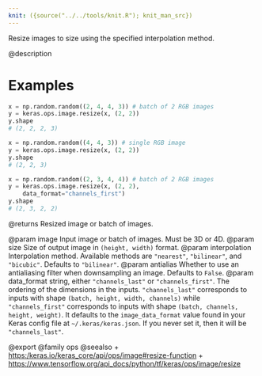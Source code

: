 ```yaml
---
knit: ({source("../../tools/knit.R"); knit_man_src})
---
```

Resize images to size using the specified interpolation method.

@description

# Examples
```python
x = np.random.random((2, 4, 4, 3)) # batch of 2 RGB images
y = keras.ops.image.resize(x, (2, 2))
y.shape
# (2, 2, 2, 3)
```

```python
x = np.random.random((4, 4, 3)) # single RGB image
y = keras.ops.image.resize(x, (2, 2))
y.shape
# (2, 2, 3)
```

```python
x = np.random.random((2, 3, 4, 4)) # batch of 2 RGB images
y = keras.ops.image.resize(x, (2, 2),
    data_format="channels_first")
y.shape
# (2, 3, 2, 2)
```

@returns
Resized image or batch of images.

@param image Input image or batch of images. Must be 3D or 4D.
@param size Size of output image in `(height, width)` format.
@param interpolation Interpolation method. Available methods are `"nearest"`,
    `"bilinear"`, and `"bicubic"`. Defaults to `"bilinear"`.
@param antialias Whether to use an antialiasing filter when downsampling an
    image. Defaults to `False`.
@param data_format string, either `"channels_last"` or `"channels_first"`.
    The ordering of the dimensions in the inputs. `"channels_last"`
    corresponds to inputs with shape `(batch, height, width, channels)`
    while `"channels_first"` corresponds to inputs with shape
    `(batch, channels, height, weight)`. It defaults to the
    `image_data_format` value found in your Keras config file at
    `~/.keras/keras.json`. If you never set it, then it will be
    `"channels_last"`.

@export
@family ops
@seealso
+ <https:/keras.io/keras_core/api/ops/image#resize-function>
+ <https://www.tensorflow.org/api_docs/python/tf/keras/ops/image/resize>
